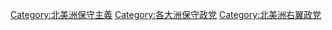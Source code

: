 
[[Category:北美洲保守主義|Category:北美洲保守主義]]
[[Category:各大洲保守政党|Category:各大洲保守政党]]
[[Category:北美洲右翼政党|Category:北美洲右翼政党]]